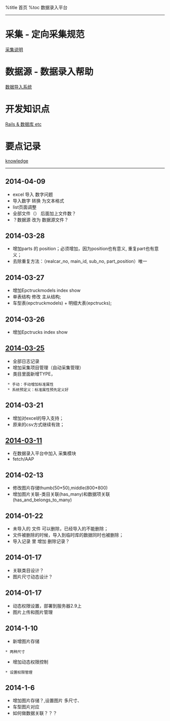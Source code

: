 %title 首页
%toc 数据录入平台 

<hr>
= 采集 - 定向采集规范 =
[[CaiJi|采集说明]] 

= 数据源 - 数据录入帮助 =
[[Jiapei|数据导入系统]]

= 开发知识点 =
[[rubyonrails|Rails & 数据库 etc]]

= 要点记录 =
[[knowledge]]
<hr>

== 2014-04-09 ==
* excel 导入 数字问题
* 导入数字 转换 为文本格式
* list页面调整
* 全部文件（） 后面加上文件数？
* ？数据源  改为 数据源文件？

== 2014-03-28 ==
* 增加parts 的 position；必须增加，因为position也有意义, 重复part也有意义；
* 去除重复方法：（realcar_no, main_id, sub_no, part_position）唯一

== 2014-03-27 == 
* 增加Epctruckmodels index show
* 单表结构 修改 主从结构;
* 车型表(epctruckmodels) + 明细大表(epctrucks);


== 2014-03-26 == 
* 增加Epctrucks index show


==[[2014-03-25]]==
* 全部日志记录
* 增加采集项目管理（自动采集管理）
* 类目里面新增TYPE，
  * 手动：手动增加标准属性
  * 系统预定义：标准属性预先定义好 

==2014-03-21==
* 增加对excel的导入支持；
* 原来的csv方式继续有效；

==[[2014-03-11]]==
* 在数据录入平台中加入 采集模块
* fetch/AAP

==2014-02-13==
* 修改图片存储thumb(50*50),middle(800*800)
* 增加图片关联-类目关联(has_many)和数据项关联(has_and_belongs_to_many)

==2014-01-22==
* 未导入的 文件 可以删除，已经导入的不能删除；
* 文件被删除的时候，导入到临时库的数据同时也被删除；
* 导入记录 里 增加 删除记录？

==2014-01-17==
* 关联类目设计？
* 图片尺寸动态设计？


==2014-01-17==
* 动态权限设置，部署到服务器2.9上
* 图片上传和图片管理

==2014-1-10==
* 新增图片存储
 * 两种尺寸
* 增加动态权限控制
 * 设置权限管理

==2014-1-6==
* 增加图片存储？,设置图片 多尺寸、
* 车型图片对应
* 如何做数据关联？？？
